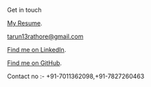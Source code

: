 Get in touch

[My Resume](https://drive.google.com/file/d/1NlZQu27SB0b5GHlPd7rJksgMcZC2Jaco/view?usp=sharing).

tarun13rathore@gmail.com

[Find me on LinkedIn](https://www.linkedin.com/in/tarun-rathore-a09601210/).

[Find me on GitHub](https://github.com/tarun13rathore).

Contact no :- +91-7011362098,+91-7827260463
